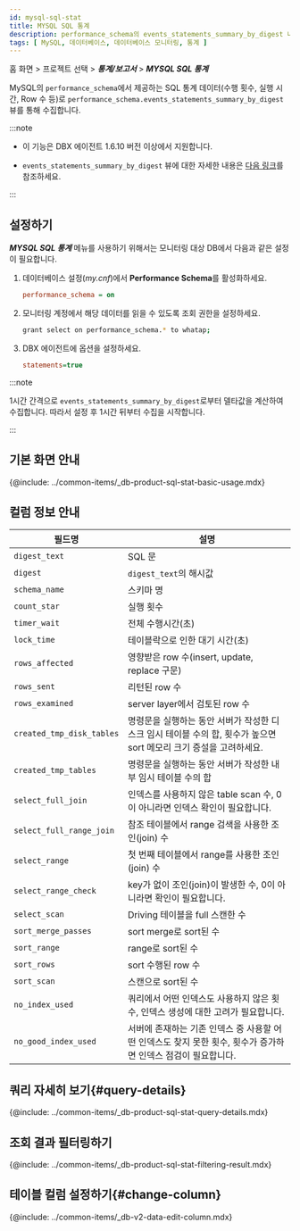 ```yaml
---
id: mysql-sql-stat
title: MYSQL SQL 통계
description: performance_schema의 events_statements_summary_by_digest 내용을 1시간에 한번씩 수집하여 통계 데이터를 제공합니다.액티브세션을 기반으로 하는 기존 'SQL통계' 메뉴와 함께 SQL분석에 활용하세요.
tags: [ MySQL, 데이터베이스, 데이터베이스 모니터링, 통계 ]
---
```


홈 화면 > 프로젝트 선택 > ***통계/보고서*** > ***MYSQL SQL 통계***

MySQL의 `performance_schema`에서 제공하는 SQL 통계 데이터(수행 횟수, 실행 시간, Row 수 등)로 `performance_schema.events_statements_summary_by_digest` 뷰를 통해 수집합니다. 

:::note

* 이 기능은 DBX 에이전트 1.6.10 버전 이상에서 지원합니다.

* `events_statements_summary_by_digest` 뷰에 대한 자세한 내용은 [다음 링크](https://dev.mysql.com/doc/refman/8.0/en/performance-schema-statement-summary-tables.html)를 참조하세요.

:::

## 설정하기

***MYSQL SQL 통계*** 메뉴를 사용하기 위해서는 모니터링 대상 DB에서 다음과 같은 설정이 필요합니다.

1. 데이터베이스 설정(*my.cnf*)에서 **Performance Schema**를 활성화하세요.

    ```ini title='my.cnf'
    performance_schema = on
    ```

1. 모니터링 계정에서 해당 데이터를 읽을 수 있도록 조회 권한을 설정하세요.

    ```bash
    grant select on performance_schema.* to whatap;
    ```

1. DBX 에이전트에 옵션을 설정하세요.
    
    ```ini title='whatap.conf'
    statements=true
    ```

:::note

1시간 간격으로 `events_statements_summary_by_digest`로부터 델타값을 계산하여 수집합니다. 따라서 설정 후 1시간 뒤부터 수집을 시작합니다.

:::

## 기본 화면 안내

<ImgLang img='db-mysql-sql-stat.png' desc='MYSQL SQL 통계' />

{@include: ../common-items/_db-product-sql-stat-basic-usage.mdx}

## 컬럼 정보 안내

| 필드명 | 설명 |
| -- | -- |
| `digest_text` | SQL 문 |
| `digest` | `digest_text`의 해시값 |
| `schema_name` | 스키마 명 |
| `count_star` | 실행 횟수 |
| `timer_wait` | 전체 수행시간(초) |
| `lock_time` | 테이블락으로 인한 대기 시간(초) |
| `rows_affected` | 영향받은 row 수(insert, update, replace 구문) |
| `rows_sent` | 리턴된 row 수 |
| `rows_examined` | server layer에서 검토된 row 수 |
| `created_tmp_disk_tables` | 명령문을 실행하는 동안 서버가 작성한 디스크 임시 테이블 수의 합, 횟수가 높으면 sort 메모리 크기 증설을 고려하세요. |
| `created_tmp_tables` | 명령문을 실행하는 동안 서버가 작성한 내부 임시 테이블 수의 합 |
| `select_full_join` | 인덱스를 사용하지 않은 table scan 수, 0이 아니라면 인덱스 확인이 필요합니다. |
| `select_full_range_join` | 참조 테이블에서 range 검색을 사용한 조인(join) 수 |
| `select_range` | 첫 번째 테이블에서 range를 사용한 조인(join) 수 |
| `select_range_check` | key가 없이 조인(join)이 발생한 수, 0이 아니라면 확인이 필요합니다. |
| `select_scan` | Driving 테이블을 full 스캔한 수 |
| `sort_merge_passes` | sort merge로 sort된 수 |
| `sort_range` | range로 sort된 수 |
| `sort_rows` | sort 수행된 row 수 |
| `sort_scan` | 스캔으로 sort된 수 |
| `no_index_used` | 쿼리에서 어떤 인덱스도 사용하지 않은 횟수, 인덱스 생성에 대한 고려가 필요합니다. |
| `no_good_index_used` | 서버에 존재하는 기존 인덱스 중 사용할 어떤 인덱스도 찾지 못한 횟수, 횟수가 증가하면 인덱스 점검이 필요합니다. |


## 쿼리 자세히 보기{#query-details}

<ImgLang img='db-sql-details-common.png' desc='SQL 상세' />

{@include: ../common-items/_db-product-sql-stat-query-details.mdx} 

## 조회 결과 필터링하기

<ImgLang img='db-sql-stat-add-filter-mysql.png' desc='Filtering' />

{@include: ../common-items/_db-product-sql-stat-filtering-result.mdx}

## 테이블 컬럼 설정하기{#change-column}

{@include: ../common-items/_db-v2-data-edit-column.mdx} 